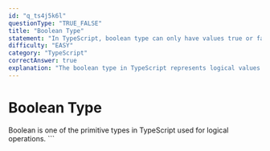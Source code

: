```yaml
---
id: "q_ts4j5k6l"
questionType: "TRUE_FALSE"
title: "Boolean Type"
statement: "In TypeScript, boolean type can only have values true or false."
difficulty: "EASY"
category: "TypeScript"
correctAnswer: true
explanation: "The boolean type in TypeScript represents logical values: true and false."
---
```


# Boolean Type

Boolean is one of the primitive types in TypeScript used for logical operations.
\`\`\`
